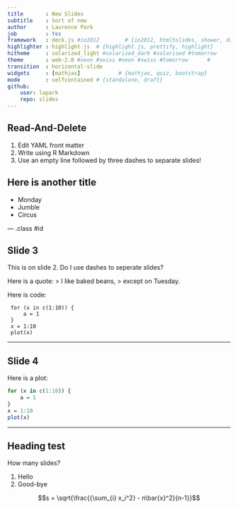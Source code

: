 ```yaml
---
title       : New Slides
subtitle    : Sort of new
author      : Laurence Park
job         : Yes
framework   : deck.js #io2012        # {io2012, html5slides, shower, dzslides, ...}
highlighter : highlight.js  # {highlight.js, prettify, highlight}
hitheme     : solarized_light #solarized_dark #solarised #tomorrow
theme       : web-2.0 #neon #swiss #neon #swiss #tomorrow      # 
transition  : horizontal-slide
widgets     : [mathjax]            # {mathjax, quiz, bootstrap}
mode        : selfcontained # {standalone, draft}
github:
    user: lapark
    repo: slides
---
```



## Read-And-Delete

1. Edit YAML front matter
2. Write using R Markdown
3. Use an empty line followed by three dashes to separate slides!

## Here is another title

- Monday
- Jumble
- Circus

--- .class #id 

## Slide 3


This is on slide 2. Do I use dashes to seperate slides?

Here is a quote:
> I like baked beans,
> except on Tuesday.

Here is code:

     for (x in c(1:10)) {
         a = 1
	 }
	 x = 1:10
	 plot(x)


---

## Slide 4


Here is a plot:
```r
for (x in c(1:10)) {
    a = 1
}
x = 1:10
plot(x)
```

---

## Heading test

How many slides?

1. Hello
2. Good-bye

$$s = \sqrt{\frac{{\sum_{i} x_i^2} - n\bar{x}^2}{n-1}}$$

